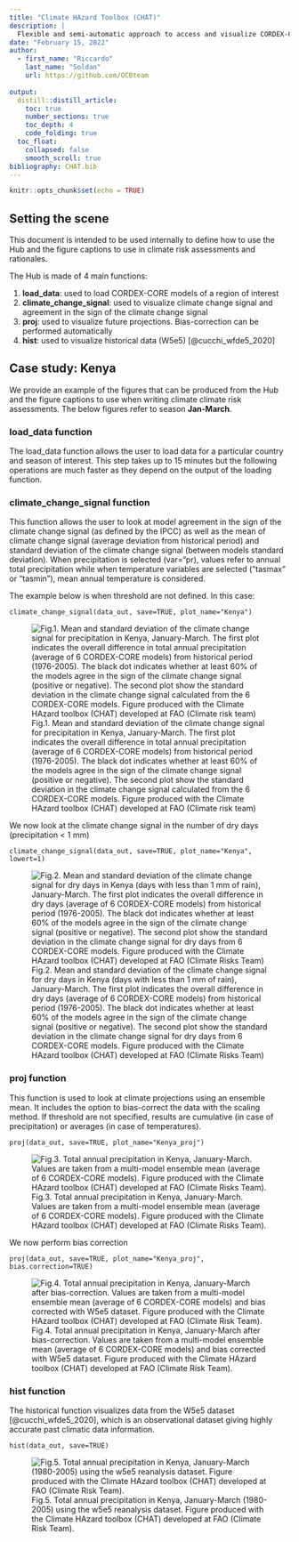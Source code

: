 ```yaml
---
title: "Climate HAzard Toolbox (CHAT)"
description: | 
  Flexible and semi-automatic approach to access and visualize CORDEX-CORE climate models
date: "February 15, 2022"
author:
  - first_name: "Riccardo"
    last_name: "Soldan"
    url: https://github.com/OCBteam
   
output: 
  distill::distill_article:
    toc: true
    number_sections: true
    toc_depth: 4
    code_folding: true
  toc_float: 
    collapsed: false
    smooth_scroll: true
bibliography: CHAT.bib
---
```


```r
knitr::opts_chunk$set(echo = TRUE)
```

## Setting the scene

This document is intended to be used internally to define how to use the Hub and the figure captions to use in climate risk assessments and rationales. 

The Hub is made of 4 main functions:

1. **load_data**: used to load CORDEX-CORE models of a region of interest
2. **climate_change_signal**: used to visualize climate change signal and agreement in the sign of the climate change signal
3. **proj**: used to visualize future projections. Bias-correction can be performed automatically
4. **hist**: used to visualize historical data (W5e5) [@cucchi_wfde5_2020]

## Case study: Kenya
We provide an example of the figures that can be produced from the Hub and the figure captions to use when writing climate climate risk assessments. The below figures refer to season **Jan-March**.

### load_data function

The load_data function allows the user to load data for a particular country and season of interest. This step takes up to 15 minutes but the following operations are much faster as they depend on the output of the loading function. 

### climate_change_signal function 

This function allows the user to look at model agreement in the sign of the climate change signal (as defined by the IPCC) as well as the mean of climate change signal (average deviation from historical period) and standard deviation of the climate change signal (between models standard deviation). When precipitation is selected (var="pr), values refer to annual total precipitation while when temperature variables are selected ("tasmax" or "tasmin"), mean annual temperature is considered.

The example below is when threshold are not defined. In this case:

`climate_change_signal(data_out, save=TRUE, plot_name="Kenya")`

![Fig.1. Mean and standard deviation of the climate change signal for precipitation in Kenya, January-March. The first plot indicates the overall difference in total annual precipitation (average of 6 CORDEX-CORE models) from historical period (1976-2005). The black dot indicates whether at least 60% of the models agree in the sign of the climate change signal (positive or negative). The second plot show the standard deviation in the climate change signal calculated from the 6 CORDEX-CORE models. Figure produced with the Climate HAzard toolbox (CHAT) developed at FAO (Climate risk team)](figures/Kenya.png)

We now look at the climate change signal in the number of dry days (precipitation < 1 mm)


`climate_change_signal(data_out, save=TRUE, plot_name="Kenya", lowert=1)`

![Fig.2. Mean and standard deviation of the climate change signal for dry days in Kenya (days with less than 1 mm of rain), January-March. The first plot indicates the overall difference in dry days (average of 6 CORDEX-CORE models) from historical period (1976-2005). The black dot indicates whether at least 60% of the models agree in the sign of the climate change signal (positive or negative). The second plot show the standard deviation in the climate change signal for dry days from 6 CORDEX-CORE models. Figure produced with the Climate HAzard toolbox (CHAT) developed at FAO (Climate Risks Team) ](figures/Kenya_lowert.png)

### proj function

This function is used to look at climate projections using an ensemble mean. It includes the option to bias-correct the data with the scaling method. If threshold are not specified, results are cumulative (in case of precipitation) or averages (in case of temperatures). 

`proj(data_out, save=TRUE, plot_name="Kenya_proj")`


![Fig.3. Total annual precipitation in Kenya, January-March. Values are taken from a multi-model ensemble mean (average of 6 CORDEX-CORE models). Figure produced with the Climate HAzard toolbox (CHAT) developed at FAO (Climate Risks Team).   ](figures/proj.png)

We now perform bias correction

`proj(data_out, save=TRUE, plot_name="Kenya_proj", bias.correction=TRUE)`

![Fig.4. Total annual precipitation in Kenya, January-March after bias-correction. Values are taken from a multi-model ensemble mean (average of 6 CORDEX-CORE models) and bias corrected with W5e5 dataset. Figure produced with the Climate HAzard toolbox (CHAT) developed at FAO (Climate Risk Team).   ](figures/Kenya.bias.png)


### hist function

The historical function visualizes data from the W5e5 dataset [@cucchi_wfde5_2020], which is an observational dataset giving highly accurate past climatic data information. 

`hist(data_out, save=TRUE)`

![Fig.5. Total annual precipitation in Kenya, January-March (1980-2005) using the w5e5 reanalysis dataset. Figure produced with the Climate HAzard toolbox (CHAT) developed at FAO (Climate Risk Team).   ](figures/hist.png)



